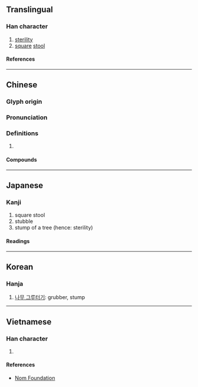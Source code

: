{{character info/new}}
==Translingual==

===Han character===
{{Han char|rn=75|rad=木|as=03|sn=7|four=41910|canj=DMU|ids=⿰木兀}}

# [[sterility]]
# [[square]] [[stool]]

====References====
{{Han ref|kx=0511.090|dkj=14457|dj=0895.080|hdz=21159.030|uh=674C}}

----

==Chinese==
{{zh-forms}}

===Glyph origin===
{{Han etym}}

===Pronunciation===
{{zh-pron
|m=wù
|c=ngat6
|mc=y
|oc=y
|cat=
}}

===Definitions===
{{zh-hanzi}}

# {{rfdef|zh}}

====Compounds====
{{zh-der|杌隉|桃杌|晉乘楚杌|杌子|檮杌|杌凳|馬杌子}}

----

==Japanese==

===Kanji===
{{ja-kanji|grade=|rs=木03}}

# square stool
# stubble
# stump of a tree (hence: sterility)

====Readings====
{{ja-readings
|on=ごつ, ごち, ぐつ, ぐち
}}

----

==Korean==

===Hanja===
{{ko-hanja|올}}

# [[나무 그루터기]]: grubber, stump

----

==Vietnamese==

===Han character===
{{vi-readings|rs=木03|reading=ngột}}

# {{rfdef|vi|sort=木03}}

====References====
* [http://nomfoundation.org/common/nom_details.php?codepoint=674c Nom Foundation]